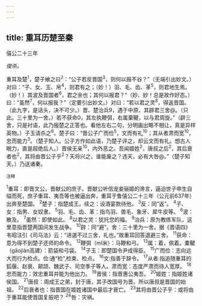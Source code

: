 ```yaml
---
---
---
```

title: 重耳历楚至秦
---



僖公二十三年

*俊杀。*

重耳及楚<sup>1</sup>，楚子飨之曰<sup>2</sup>：“公子若反晋国<sup>3</sup>，则何以报不谷？”（无端引出妙文。）对曰：“子、女、玉、帛<sup>4</sup>，则君有之；（妙！）羽、毛、齿、革<sup>5</sup>，则君地生焉。（妙！）其波及晋国者<sup>6</sup>，君之余也；其何以报君？”（妙、妙！总是故作好态。）曰：“虽然<sup>7</sup>，何以报我？”（定要引出妙文。）对曰：“若以君之灵<sup>8</sup>，得返晋国。（此九字，是话头，决不可少。）晋、楚治兵9，遇于中原，其辟君三舍@。（只此。三十里为一舍。）若不获命0，其左执鞭弭，右属棄鞬，以与君周旋。”（辟三舍，只是衬语，此乃报楚之正答也。看他左右二句，分明画出略不相让，真是异样英物。）子玉请杀之<sup>6</sup>。楚子曰：“晋公子广而俭<sup>5</sup>，文而有礼<sup>10</sup>；其从者肃而宽<sup>10</sup>，忠而能力<sup>3</sup>。（楚子知人。公子方作如此语，乃楚子评之，却云文而有礼。想古人眼力，直是超绝后人。）晋侯无亲<sup>10</sup>，内外恶之。吾闻姬姓<sup>2</sup>，唐叔之后<sup>2</sup>，其后衰者也<sup>2</sup>，其将由晋公子乎<sup>2</sup>？天将兴之，谁能废之？违天，必有大咎@。”（楚子知天。）乃送诸秦。

<sup>注释</sup>

<sup>1</sup>重耳：即晋文公，晋献公的庶子。晋献公听信宠妾骊姬的谗言，逼迫世子申生自缢而死，庶子重耳、夷吾等也被逼出奔，重耳于鲁僖公二十三年（公元前637年）出奔至楚国。
<sup>2</sup>楚子：指楚成王。续之：设酒宴款待他。
<sup>3</sup>反：同“返”。
<sup>4</sup>子、女：指男、女奴隶。
<sup>5</sup>羽、毛、齿、革：指鸟羽、兽毛、象牙、犀牛皮等。
<sup>6</sup>波：散及。
<sup>7</sup>虽然：即使如此。
<sup>8</sup>以君之灵：犹托您的福。
<sup>9</sup>治兵：原为教练军队，这里意指晋楚两国间发生战争。
<sup>10</sup>辟：同“避”。舍：三十里为一舍。据《晋语四》韦昭注引《司马法》云：“进選不过三舍，礼也。”故重耳回答退避三舍。
<sup>11</sup>获命：意为得不到楚子还师的命令。
<sup>12</sup>鞭弭（mǐ米）：马鞭和弓。
<sup>13</sup>属：着，佩着。橐鞬（gāojiàn高建）：箭袋和弓袋。
<sup>14</sup>子玉：即楚国令尹成得臣。
<sup>15</sup>广而俭：志向远大而行为检点。俭:通“检”,检束、检点。
<sup>16</sup>文:指善于辞令。
<sup>17</sup>从者:指追随重耳的狐偃、赵衰、颠颉、魏武子、司空季子等人。肃而宽：态度严肃而待人宽厚。
<sup>18</sup>忠而能力：效忠重耳并能为他出力。
<sup>19</sup>晋侯：指晋惠公夷吾。
<sup>20</sup>姬姓：指姬姓诸侯国。
<sup>21</sup>唐叔：周成王之弟，封于唐，其子改国号为晋。所以唐叔是晋国的始祖。
<sup>22</sup>后衰者也：指晋国在姬姓诸国中最后才衰亡。
<sup>23</sup>其将由晋公子乎：或将由于重耳能使晋国复振吧？
<sup>24</sup>咎：灾祸。
